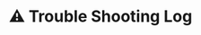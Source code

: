---
title: "⚠️ Trouble Shooting Log"
tags: []
description: "프로젝트 진행 도중 나오는 문제 해결 기록"
thumbnail: 'https://user-images.githubusercontent.com/56423604/283492423-a261b95e-c0e1-4651-9351-83fc538db17d.png'
---
